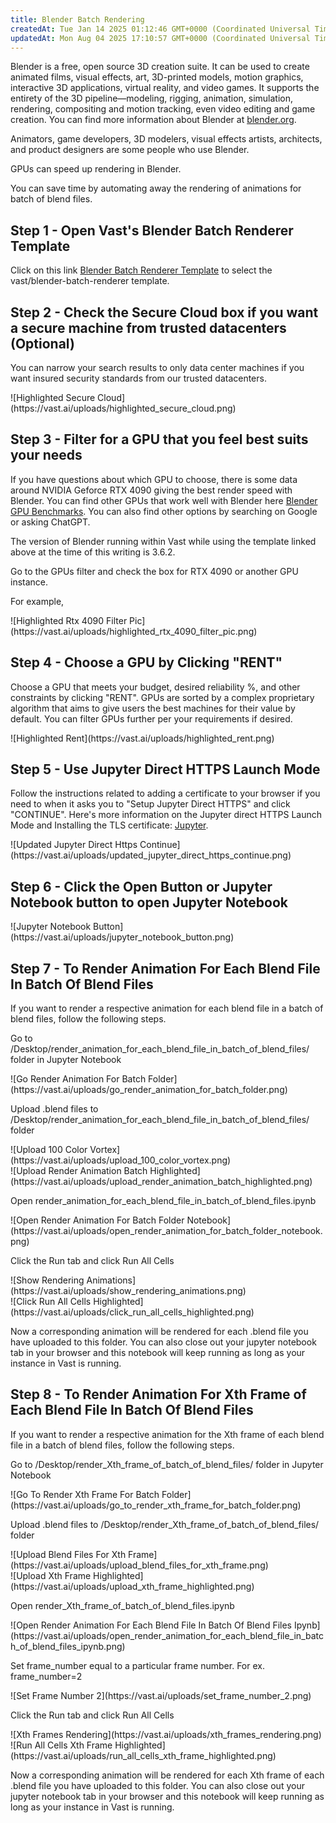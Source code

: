 ```yaml
---
title: Blender Batch Rendering
createdAt: Tue Jan 14 2025 01:12:46 GMT+0000 (Coordinated Universal Time)
updatedAt: Mon Aug 04 2025 17:10:57 GMT+0000 (Coordinated Universal Time)
---
```


Blender is a free, open source 3D creation suite. It can be used to create animated films, visual effects, art, 3D-printed models, motion graphics, interactive 3D applications, virtual reality, and video games. It supports the entirety of the 3D pipeline—modeling, rigging, animation, simulation, rendering, compositing and motion tracking, even video editing and game creation. You can find more information about Blender at [blender.org](https://www.blender.org/).

Animators, game developers, 3D modelers, visual effects artists, architects, and product designers are some people who use Blender.

GPUs can speed up rendering in Blender.

You can save time by automating away the rendering of animations for batch of blend files.

## Step 1 - Open Vast's Blender Batch Renderer Template

Click on this link [Blender Batch Renderer Template](https://cloud.vast.ai/?ref_id=142678\&template_id=7b570ea8454e5f2b4b026139709fa0e8) to select the vast/blender-batch-renderer template.

## Step 2 - Check the Secure Cloud box if you want a secure machine from trusted datacenters (Optional)

You can narrow your search results to only data center machines if you want insured security standards from our trusted datacenters.

<Frame caption="Highlighted Secure Cloud">
![Highlighted Secure Cloud](https://vast.ai/uploads/highlighted_secure_cloud.png)
</Frame>

## Step 3 - Filter for a GPU that you feel best suits your needs

If you have questions about which GPU to choose, there is some data around NVIDIA Geforce RTX 4090 giving the best render speed with Blender. You can find other GPUs that work well with Blender here [Blender GPU Benchmarks](https://opendata.blender.org/benchmarks/query/?group_by=device_name\&blender_version=3.6.0). You can also find other options by searching on Google or asking ChatGPT.

The version of Blender running within Vast while using the template linked above at the time of this writing is 3.6.2.

Go to the GPUs filter and check the box for RTX 4090 or another GPU instance.

For example,

<Frame caption="Highlighted Rtx 4090 Filter Pic">
![Highlighted Rtx 4090 Filter Pic](https://vast.ai/uploads/highlighted_rtx_4090_filter_pic.png)
</Frame>

## Step 4 - Choose a GPU by Clicking "RENT"

Choose a GPU that meets your budget, desired reliability %, and other constraints by clicking "RENT". GPUs are sorted by a complex proprietary algorithm that aims to give users the best machines for their value by default.
You can filter GPUs further per your requirements if desired.

<Frame caption="Highlighted Rent">
![Highlighted Rent](https://vast.ai/uploads/highlighted_rent.png)
</Frame>

## Step 5 - Use Jupyter Direct HTTPS Launch Mode

Follow the instructions related to adding a certificate to your browser if you need to when it asks you to "Setup Jupyter Direct HTTPS" and click "CONTINUE". Here's more information on the Jupyter direct HTTPS Launch Mode and Installing the TLS certificate: [Jupyter](/documentation/instances/jupyter).

<Frame caption="Updated Jupyter Direct Https Continue">
![Updated Jupyter Direct Https Continue](https://vast.ai/uploads/updated_jupyter_direct_https_continue.png)
</Frame>

## Step 6 - Click the Open Button or Jupyter Notebook button to open Jupyter Notebook

<Frame caption="Jupyter Notebook Button">
![Jupyter Notebook Button](https://vast.ai/uploads/jupyter_notebook_button.png)
</Frame>

## Step 7 - To Render Animation For Each Blend File In Batch Of Blend Files

If you want to render a respective animation for each blend file in a batch of blend files, follow the following steps.

Go to /Desktop/render\_animation\_for\_each\_blend\_file\_in\_batch\_of\_blend\_files/ folder in Jupyter Notebook


<Frame caption="Go Render Animation For Batch Folder">
![Go Render Animation For Batch Folder](https://vast.ai/uploads/go_render_animation_for_batch_folder.png)
</Frame>

Upload .blend files to /Desktop/render\_animation\_for\_each\_blend\_file\_in\_batch\_of\_blend\_files/ folder



<Frame caption="Upload 100 Color Vortex">
![Upload 100 Color Vortex](https://vast.ai/uploads/upload_100_color_vortex.png)
</Frame>

<br />

<Frame caption="Upload Render Animation Batch Highlighted">
![Upload Render Animation Batch Highlighted](https://vast.ai/uploads/upload_render_animation_batch_highlighted.png)
</Frame>

Open render\_animation\_for\_each\_blend\_file\_in\_batch\_of\_blend\_files.ipynb


<Frame caption="Open Render Animation For Batch Folder Notebook">
![Open Render Animation For Batch Folder Notebook](https://vast.ai/uploads/open_render_animation_for_batch_folder_notebook.png)
</Frame>

Click the Run tab and click Run All Cells




<Frame caption="Show Rendering Animations">
![Show Rendering Animations](https://vast.ai/uploads/show_rendering_animations.png)
</Frame>

<br />

<Frame caption="Click Run All Cells Highlighted">
![Click Run All Cells Highlighted](https://vast.ai/uploads/click_run_all_cells_highlighted.png)
</Frame>

Now a corresponding animation will be rendered for each .blend file you have uploaded to this folder.
You can also close out your jupyter notebook tab in your browser and this notebook will keep running as long as your instance in Vast is running.

## Step 8 - To Render Animation For Xth Frame of Each Blend File In Batch Of Blend Files

If you want to render a respective animation for the Xth frame of each blend file in a batch of blend files, follow the following steps.

Go to /Desktop/render\_Xth\_frame\_of\_batch\_of\_blend\_files/ folder in Jupyter Notebook


<Frame caption="Go To Render Xth Frame For Batch Folder">
![Go To Render Xth Frame For Batch Folder](https://vast.ai/uploads/go_to_render_xth_frame_for_batch_folder.png)
</Frame>

Upload .blend files to /Desktop/render\_Xth\_frame\_of\_batch\_of\_blend\_files/ folder




<Frame caption="Upload Blend Files For Xth Frame">
![Upload Blend Files For Xth Frame](https://vast.ai/uploads/upload_blend_files_for_xth_frame.png)
</Frame>

<br />

<Frame caption="Upload Xth Frame Highlighted">
![Upload Xth Frame Highlighted](https://vast.ai/uploads/upload_xth_frame_highlighted.png)
</Frame>

Open render\_Xth\_frame\_of\_batch\_of\_blend\_files.ipynb


<Frame caption="Open Render Animation For Each Blend File In Batch Of Blend Files Ipynb">
![Open Render Animation For Each Blend File In Batch Of Blend Files Ipynb](https://vast.ai/uploads/open_render_animation_for_each_blend_file_in_batch_of_blend_files_ipynb.png)
</Frame>

Set frame\_number equal to a particular frame number. For ex. frame\_number=2


<Frame caption="Set Frame Number 2">
![Set Frame Number 2](https://vast.ai/uploads/set_frame_number_2.png)
</Frame>

Click the Run tab and click Run All Cells

<Frame caption="Xth Frames Rendering">
![Xth Frames Rendering](https://vast.ai/uploads/xth_frames_rendering.png)
</Frame>

<br />

<Frame caption="Run All Cells Xth Frame Highlighted">
![Run All Cells Xth Frame Highlighted](https://vast.ai/uploads/run_all_cells_xth_frame_highlighted.png)
</Frame>

Now a corresponding animation will be rendered for each Xth frame of each .blend file you have uploaded to this folder.
You can also close out your jupyter notebook tab in your browser and this notebook will keep running as long as your instance in Vast is running.
